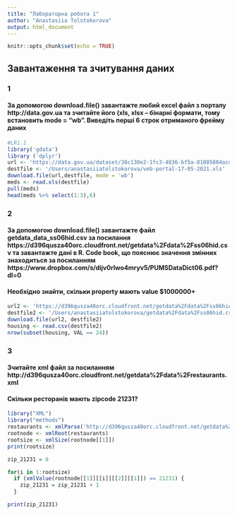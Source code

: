 ```yaml
---
title: "Лабораторна робота 1"
author: "Anastasiia Tolstokorova"
output: html_document
---
```


```r
knitr::opts_chunk$set(echo = TRUE)
```

## Завантаження та зчитування даних
### 1
#### За допомогою download.file() завантажте любий excel файл з порталу http://data.gov.ua та зчитайте його (xls, xlsx – бінарні формати, тому встановить mode = “wb”. Виведіть перші 6 строк отриманого фрейму даних



```r
#LR1.1
library('gdata')
library ('dplyr')
url <- 'https://data.gov.ua/dataset/38c130e2-1fc3-4836-bf5a-81085804acd7/resource/eca98848-99ce-482d-aa64-72420befbb18/download/veb-portal-17-05-2021.xls'
destfile <- '/Users/anastasiiatolstokorova/veb-portal-17-05-2021.xls'
download.file(url,destfile, mode = 'wb')
meds <- read.xls(destfile)
pull(meds)
head(meds %>% select(1:3),6)

```


### 2
#### За допомогою download.file() завантажте файл getdata_data_ss06hid.csv за посилання https://d396qusza40orc.cloudfront.net/getdata%2Fdata%2Fss06hid.csv та завантажте дані в R. Code book, що пояснює значення змінних знаходиться за посиланням https://www.dropbox.com/s/dijv0rlwo4mryv5/PUMSDataDict06.pdf?dl=0 
#### Необхідно знайти, скільки property мають value $1000000+

```r

url2 <- 'https://d396qusza40orc.cloudfront.net/getdata%2Fdata%2Fss06hid.csv'
destfile2 <- '/Users/anastasiiatolstokorova/getdata%2Fdata%2Fss06hid.csv'
download.file(url2, destfile2)
housing <- read.csv(destfile2)
nrow(subset(housing, VAL == 24))
```


### 3
#### Зчитайте xml файл за посиланням http://d396qusza40orc.cloudfront.net/getdata%2Fdata%2Frestaurants.xml 
#### Скільки ресторанів мають zipcode 21231?


```r

library("XML")
library("methods")
restaurants <- xmlParse('http://d396qusza40orc.cloudfront.net/getdata%2Fdata%2Frestaurants.xml')
rootnode <- xmlRoot(restaurants)
rootsize <- xmlSize(rootnode[[1]])
print(rootsize)

zip_21231 = 0

for(i in 1:rootsize)
  if (xmlValue(rootnode[[1]][[i]][[2]][[1]]) == 21231) {
    zip_21231 = zip_21231 + 1
  }

print(zip_21231)
```